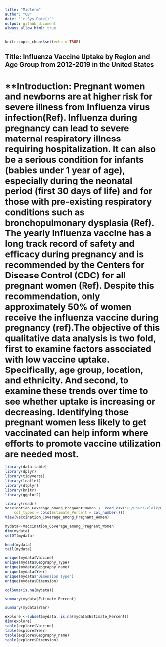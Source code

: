```yaml
---
title: "Midterm"
author: "CB"
date: "`r Sys.Date()`"
output: github_document
always_allow_html: true
---
```


```r
knitr::opts_chunk$set(echo = TRUE)
```

## **Title: Influenza Vaccine Uptake by Region and Age Group from 2012-2019 in the United States**
# **Introduction: Pregnant women and newborns are at higher risk for severe illness from Influenza virus infection(Ref). Influenza during pregnancy can lead to severe maternal respiratory illness requiring hospitalization. It can also be a serious condition for infants (babies under 1 year of age), especially during the neonatal period (first 30 days of life) and for those with pre-existing respiratory conditions such as bronchopulmonary dysplasia (Ref). The yearly influenza vaccine has a long track record of safety and efficacy during pregnancy and is recommended by the Centers for Disease Control (CDC) for all pregnant women (Ref). Despite this recommendation, only approximately 50% of women receive the influenza vaccine during pregnancy (ref).The objective of this qualitative data analysis is two fold, first to examine factors associated with low vaccine uptake. Specifically, age group, location, and ethnicity. And second, to examine these trends over time to see whether uptake is increasing or decreasing. Identifying those pregnant women less likely to get vaccinated can help inform where efforts to promote vaccine utilization are needed most.   

```r
library(data.table)
library(dplyr)
library(tidyverse)
library(leaflet)
library(dtplyr)
library(knitr)
library(ggplot2)
```

```r
library(readr)
Vaccination_Coverage_among_Pregnant_Women <- read_csv("C:/Users/clair/Desktop/PM566/Vaccination_Coverage_among_Pregnant_Women.csv", 
    col_types = cols(Estimate_Percent = col_number()))
View(Vaccination_Coverage_among_Pregnant_Women)
```
```r
mydata<-Vaccination_Coverage_among_Pregnant_Women
dim(mydata)
setDT(mydata)
```
```r
head(mydata)
tail(mydata)
```
```r
unique(mydata$Vaccine)
unique(mydata$Geography_Type)
unique(mydata$Geography_name)
unique(mydata$Year)
unique(mydata$"Dimension Type")
unique(mydata$Dimension)
```
```r

colSums(is.na(mydata))
```
```r
summary(mydata$Estimate_Percent)
```

```r
summary(mydata$Year)
```
```r
explore <-subset(mydata, is.na(mydata$Estimate_Percent))
dim(explore)
table(explore$Vaccine)
table(explore$Year)
table(explore$Geography_name)
table(explore$Dimension)

```


